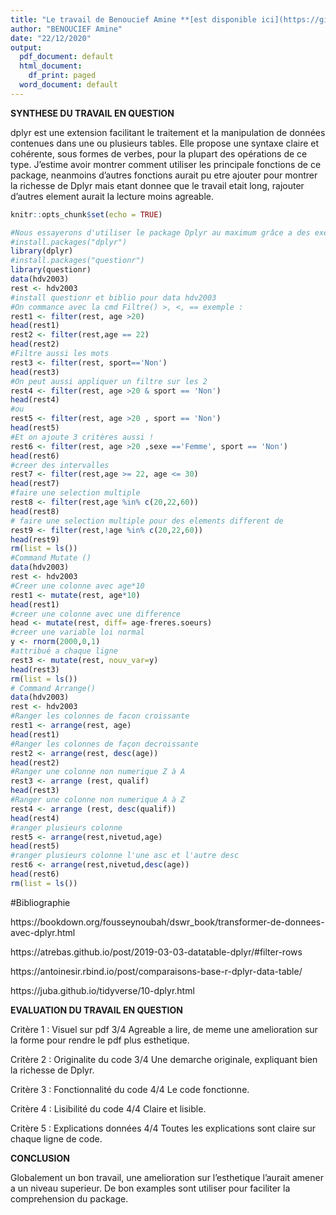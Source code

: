---
title: "Le travail de Benoucief Amine **[est disponible ici](https://github.com/benben62/PSBX/blob/main/GR03_BENOUCIEF_Amine_Dplyr.pdf)**"
author: "BENOUCIEF Amine"
date: "22/12/2020"
output:
  pdf_document: default
  html_document:
    df_print: paged
  word_document: default
---

**SYNTHESE DU TRAVAIL EN QUESTION**

dplyr est une extension facilitant le traitement et la manipulation de données 
contenues dans une ou plusieurs tables. Elle propose une syntaxe claire et 
cohérente, sous formes de verbes, pour la plupart des opérations de ce type.
J'estime avoir montrer comment utiliser les principale fonctions de ce 
package, neanmoins d'autres fonctions aurait pu etre ajouter pour 
montrer la richesse de Dplyr mais etant donnee que le travail etait long, 
rajouter d'autres element aurait la lecture moins agreable. 



```{r setup, include=FALSE}
knitr::opts_chunk$set(echo = TRUE)
```


```{r}
#Nous essayerons d'utiliser le package Dplyr au maximum grâce a des exemples.
#install.packages("dplyr")
library(dplyr)
#install.packages("questionr")
library(questionr)
data(hdv2003)
rest <- hdv2003
#install questionr et biblio pour data hdv2003
#On commance avec la cmd Filtre() >, <, == exemple :
rest1 <- filter(rest, age >20)
head(rest1)
rest2 <- filter(rest,age == 22)
head(rest2)
#Filtre aussi les mots
rest3 <- filter(rest, sport=='Non')
head(rest3)
#On peut aussi appliquer un filtre sur les 2
rest4 <- filter(rest, age >20 & sport == 'Non')
head(rest4)
#ou
rest5 <- filter(rest, age >20 , sport == 'Non')
head(rest5)
#Et on ajoute 3 critères aussi !
rest6 <- filter(rest, age >20 ,sexe =='Femme', sport == 'Non')
head(rest6)
#creer des intervalles
rest7 <- filter(rest,age >= 22, age <= 30)
head(rest7)
#faire une selection multiple
rest8 <- filter(rest,age %in% c(20,22,60))
head(rest8)
# faire une selection multiple pour des elements different de 
rest9 <- filter(rest,!age %in% c(20,22,60))
head(rest9)
rm(list = ls())
#Command Mutate ()
data(hdv2003)
rest <- hdv2003
#Creer une colonne avec age*10
rest1 <- mutate(rest, age*10)
head(rest1)
#creer une colonne avec une difference 
head <- mutate(rest, diff= age-freres.soeurs)
#creer une variable loi normal 
y <- rnorm(2000,0,1)
#attribué a chaque ligne 
rest3 <- mutate(rest, nouv_var=y)
head(rest3)
rm(list = ls())
# Command Arrange()
data(hdv2003)
rest <- hdv2003
#Ranger les colonnes de facon croissante 
rest1 <- arrange(rest, age)
head(rest1)
#Ranger les colonnes de façon decroissante 
rest2 <- arrange(rest, desc(age))
head(rest2)
#Ranger une colonne non numerique Z à A
rest3 <- arrange (rest, qualif)
head(rest3)
#Ranger une colonne non numerique A à Z
rest4 <- arrange (rest, desc(qualif))
head(rest4)
#ranger plusieurs colonne 
rest5 <- arrange(rest,nivetud,age)
head(rest5)
#ranger plusieurs colonne l'une asc et l'autre desc
rest6 <- arrange(rest,nivetud,desc(age))
head(rest6)
rm(list = ls())
```

#Bibliographie


https://bookdown.org/fousseynoubah/dswr_book/transformer-de-donnees-avec-dplyr.html

https://atrebas.github.io/post/2019-03-03-datatable-dplyr/#filter-rows

https://antoinesir.rbind.io/post/comparaisons-base-r-dplyr-data-table/

https://juba.github.io/tidyverse/10-dplyr.html


**EVALUATION DU TRAVAIL EN QUESTION**


Critère 1 : Visuel sur pdf             3/4 Agreable a lire, de meme une amelioration sur la forme 
                                           pour rendre le pdf plus esthetique. 

Critère 2 : Originalite du code        3/4 Une demarche originale, expliquant bien la richesse de Dplyr.  

Critère 3 : Fonctionnalité du code     4/4 Le code fonctionne.

Critère 4 : Lisibilité du code         4/4 Claire et lisible.

Critère 5 : Explications données       4/4 Toutes les explications sont claire sur chaque ligne de code.


**CONCLUSION**

Globalement un bon travail, une amelioration sur l'esthetique l'aurait amener a un niveau superieur. De bon examples sont utiliser pour faciliter la comprehension du package. 

